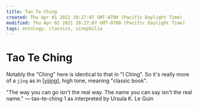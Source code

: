 ```yaml
---
title: Tao Te Ching
created: Thu Apr 01 2021 20:27:07 GMT-0700 (Pacific Daylight Time)
modified: Thu Apr 01 2021 20:27:07 GMT-0700 (Pacific Daylight Time)
tags: ontology, classics, sinophilia
---
```


# Tao Te Ching

Notably the "Ching" here is identical to that in "I Ching". So it's really more of a `jīng` as in [[yijing]], high tone, meaning "classic book".

"The way you can go
isn't the real way.
The name you can say
isn't the real name."
— tao-te-ching 1
as interpreted by Ursula K. Le Guin

[//begin]: # 'Autogenerated link references for markdown compatibility'
[yijing]: ../attend/yijing 'Yìjīng'
[//end]: # 'Autogenerated link references'
